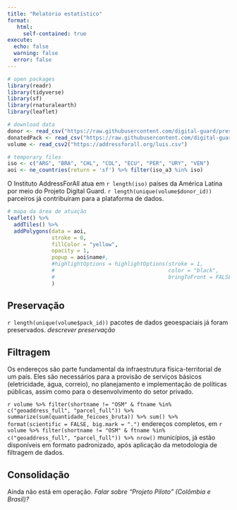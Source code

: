 ```yaml
---
title: "Relatório estatístico"
format:
   html:
     self-contained: true
execute:
  echo: false
  warning: false
  error: false
---
```


```r

# open packages
library(readr)
library(tidyverse)
library(sf)
library(rnaturalearth)
library(leaflet)

# download data
donor <- read_csv("https://raw.githubusercontent.com/digital-guard/preserv-BR/main/data/donor.csv")
donatedPack <- read_csv("https://raw.githubusercontent.com/digital-guard/preserv-BR/main/data/donatedPack.csv")
volume <- read_csv2("https://addressforall.org/luis.csv")

# temporary files
iso <- c("ARG", "BRA", "CHL", "COL", "ECU", "PER", "URY", "VEN")
aoi <- ne_countries(return = 'sf') %>% filter(iso_a3 %in% iso)
```

O Instituto AddressForAll atua em `r length(iso)` países da América Latina por meio do Projeto Digital Guard. `r length(unique(volume$donor_id))` parceiros já contribuíram para a plataforma de dados.

```r

# mapa da área de atuação
leaflet() %>%
  addTiles() %>%
  addPolygons(data = aoi,
              stroke = 0,
              fillColor = "yellow",
              opacity = 1,
              popup = aoi$name#,
              #highlightOptions = highlightOptions(stroke = 1,
              #                                    color = "black",
              #                                    bringToFront = FALSE)
              )

```

## Preservação

`r length(unique(volume$pack_id))` pacotes de dados geoespaciais já foram preservados. *descrever preservação*

## Filtragem

Os endereços são parte fundamental da infraestrutura física-territorial de um país. Eles são necessários para a provisão de serviços básicos (eletricidade, água, correio), no planejamento e implementação de políticas públicas, assim como para o desenvolvimento do setor privado.

`r volume %>% filter(shortname != "OSM" & ftname %in% c("geoaddress_full", "parcel_full")) %>% summarize(sum(quantidade_feicoes_bruta)) %>% sum() %>% format(scientific = FALSE, big.mark = ".")` endereços completos, em `r volume %>% filter(shortname != "OSM" & ftname %in% c("geoaddress_full", "parcel_full")) %>% nrow()` municípios, já estão disponíveis em formato padronizado, após aplicação da metodologia de filtragem de dados.

## Consolidação

Ainda não está em operação. *Falar sobre "Projeto Piloto" (Colômbia e Brasil)?*


